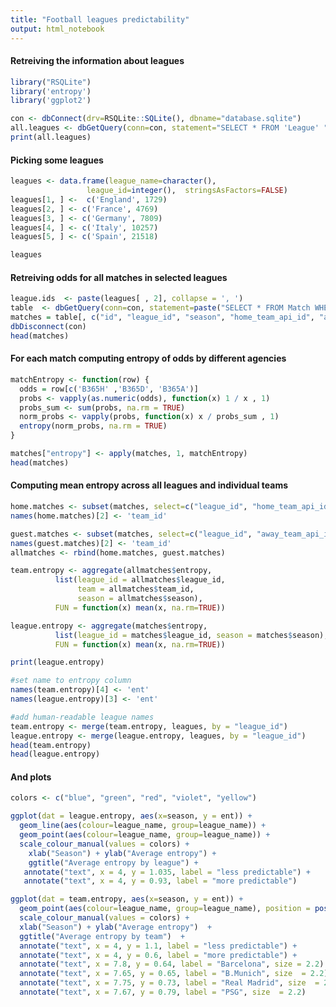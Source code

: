 ```yaml
---
title: "Football leagues predictability"
output: html_notebook
---
```


#### Retreiving the information about leagues
```r
library("RSQLite")
library('entropy')
library('ggplot2')

con <- dbConnect(drv=RSQLite::SQLite(), dbname="database.sqlite")
all.leagues <- dbGetQuery(conn=con, statement="SELECT * FROM 'League' ")
print(all.leagues)
```

#### Picking some leagues

```r
leagues <- data.frame(league_name=character(), 
                 league_id=integer(),  stringsAsFactors=FALSE) 
leagues[1, ] <-  c('England', 1729)
leagues[2, ] <- c('France', 4769)
leagues[3, ] <- c('Germany', 7809)
leagues[4, ] <- c('Italy', 10257)
leagues[5, ] <- c('Spain', 21518)

leagues

```


#### Retreiving odds for all matches in selected leagues


```r
league.ids  <- paste(leagues[ , 2], collapse = ', ')
table  <- dbGetQuery(conn=con, statement=paste("SELECT * FROM Match WHERE league_id IN (" , league.ids , ")", sep=""))
matches = table[, c("id", "league_id", "season", "home_team_api_id", "away_team_api_id",  'B365H', 'B365D' ,'B365A' )]
dbDisconnect(con)
head(matches)
```

#### For each match computing entropy of odds by different agencies

```r

matchEntropy <- function(row) {
  odds = row[c('B365H' ,'B365D', 'B365A')]
  probs <- vapply(as.numeric(odds), function(x) 1 / x , 1)
  probs_sum <- sum(probs, na.rm = TRUE)
  norm_probs <- vapply(probs, function(x) x / probs_sum , 1)
  entropy(norm_probs, na.rm = TRUE)
} 

matches["entropy"] <- apply(matches, 1, matchEntropy)
head(matches)

```

#### Computing mean entropy across all leagues and individual teams

```r

home.matches <- subset(matches, select=c("league_id", "home_team_api_id", "season", "entropy"))
names(home.matches)[2] <- 'team_id'

guest.matches <- subset(matches, select=c("league_id", "away_team_api_id", "season", "entropy"))
names(guest.matches)[2] <- 'team_id'
allmatches <- rbind(home.matches, guest.matches)

team.entropy <- aggregate(allmatches$entropy,
          list(league_id = allmatches$league_id,
               team = allmatches$team_id,
               season = allmatches$season),
          FUN = function(x) mean(x, na.rm=TRUE))

league.entropy <- aggregate(matches$entropy,
          list(league_id = matches$league_id, season = matches$season),
          FUN = function(x) mean(x, na.rm=TRUE))

print(league.entropy)

#set name to entropy column
names(team.entropy)[4] <- 'ent'
names(league.entropy)[3] <- 'ent'

#add human-readable league names
team.entropy <- merge(team.entropy, leagues, by = "league_id")
league.entropy <- merge(league.entropy, leagues, by = "league_id")
head(team.entropy)
head(league.entropy)

```

#### And plots

```r

colors <- c("blue", "green", "red", "violet", "yellow")

ggplot(dat = league.entropy, aes(x=season, y = ent)) + 
  geom_line(aes(colour=league_name, group=league_name)) + 
  geom_point(aes(colour=league_name, group=league_name)) + 
  scale_colour_manual(values = colors) + 
    xlab("Season") + ylab("Average entropy") +
    ggtitle("Average entropy by league") + 
   annotate("text", x = 4, y = 1.035, label = "less predictable") +
   annotate("text", x = 4, y = 0.93, label = "more predictable")

ggplot(dat = team.entropy, aes(x=season, y = ent)) + 
  geom_point(aes(colour=league_name, group=league_name), position = position_dodge(width = 0.5)) + 
  scale_colour_manual(values = colors) + 
  xlab("Season") + ylab("Average entropy")  +
  ggtitle("Average entropy by team")  +
  annotate("text", x = 4, y = 1.1, label = "less predictable") +
  annotate("text", x = 4, y = 0.6, label = "more predictable") + 
  annotate("text", x = 7.8, y = 0.64, label = "Barcelona", size = 2.2) + 
  annotate("text", x = 7.65, y = 0.65, label = "B.Munich", size  = 2.2) +
  annotate("text", x = 7.75, y = 0.73, label = "Real Madrid", size  = 2.2) + 
  annotate("text", x = 7.67, y = 0.79, label = "PSG", size  = 2.2)



```

